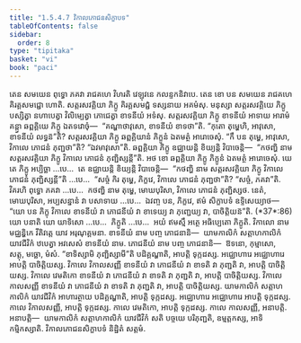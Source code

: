 ```yaml
---
title: "1.5.4.7 វិកាលភោជនសិក្ខាបទ"
tableOfContents: false
sidebar:
  order: 8
type: "tipitaka"
basket: "vi"
book: "paci"
---
```



<DynamicBreadcrumb />

<Division number="247" book="paci">

<Paragraph number="800" book="paci">
តេន សមយេន ពុទ្ធោ ភគវា រាជគហេ វិហរតិ វេឡុវនេ កលន្ទកនិវាបេ. តេន ខោ បន សមយេន រាជគហេ គិរគ្គសមជ្ជោ ហោតិ. សត្តរសវគ្គិយា ភិក្ខូ គិរគ្គសមជ្ជំ ទស្សនាយ អគមំសុ. មនុស្សា សត្តរសវគ្គិយេ ភិក្ខូ បស្សិត្វា នហាបេត្វា វិលិម្បេត្វា ភោជេត្វា ខាទនីយំ អទំសុ. សត្តរសវគ្គិយា ភិក្ខូ ខាទនីយំ អាទាយ អារាមំ គន្ត្វា ឆព្ពគ្គិយេ ភិក្ខូ ឯតទវោចុំ—  “គណ្ហាថាវុសោ, ខាទនីយំ ខាទថា”តិ. “កុតោ តុម្ហេហិ, អាវុសោ, ខាទនីយំ លទ្ធន៑”តិ? សត្តរសវគ្គិយា ភិក្ខូ ឆព្ពគ្គិយានំ ភិក្ខូនំ ឯតមត្ថំ អារោចេសុំ. “កឹ បន តុម្ហេ, អាវុសោ, វិកាលេ ភោជនំ ភុញ្ជថា”តិ? “ឯវមាវុសោ”តិ. ឆព្ពគ្គិយា ភិក្ខូ ឧជ្ឈាយន្តិ ខិយ្យន្តិ វិបាចេន្តិ—  “កថញ្ហិ នាម សត្តរសវគ្គិយា ភិក្ខូ វិកាលេ ភោជនំ ភុញ្ជិស្សន្តី”តិ.
</Paragraph>

<Paragraph number="801" book="paci">
អថ ខោ ឆព្ពគ្គិយា ភិក្ខូ ភិក្ខូនំ ឯតមត្ថំ អារោចេសុំ. យេ តេ ភិក្ខូ អប្បិច្ឆា …បេ…  តេ ឧជ្ឈាយន្តិ ខិយ្យន្តិ វិបាចេន្តិ—  “កថញ្ហិ នាម សត្តរសវគ្គិយា ភិក្ខូ វិកាលេ ភោជនំ ភុញ្ជិស្សន្តី”តិ …បេ…  “សច្ចំ កិរ តុម្ហេ, ភិក្ខវេ, វិកាលេ ភោជនំ ភុញ្ជថា”តិ? “សច្ចំ, ភគវា”តិ. វិគរហិ ពុទ្ធោ ភគវា …បេ…  កថញ្ហិ នាម តុម្ហេ, មោឃបុរិសា, វិកាលេ ភោជនំ ភុញ្ជិស្សថ. នេតំ, មោឃបុរិសា, អប្បសន្នានំ វា បសាទាយ …បេ…  ឯវញ្ច បន, ភិក្ខវេ, ឥមំ សិក្ខាបទំ ឧទ្ទិសេយ្យាថ—
</Paragraph>

</Division>
<Division number="248" book="paci">

<Paragraph number="802" book="paci">
<Emphasis>“យោ បន ភិក្ខុ វិកាលេ ខាទនីយំ</Emphasis> <Emphasis>វា ភោជនីយំ វា ខាទេយ្យ វា ភុញ្ជេយ្យ វា, បាចិត្តិយន៑”</Emphasis>តិ. (*37*:<Emphasis>86</Emphasis>)
</Paragraph>

</Division>
<Division number="249" book="paci">

<Paragraph number="803" book="paci">
<Emphasis>យោ បនា</Emphasis>តិ យោ យាទិសោ …បេ…  <Emphasis>ភិក្ខូ</Emphasis>តិ …បេ…  អយំ ឥមស្មឹ អត្ថេ អធិប្បេតោ ភិក្ខូតិ.
</Paragraph>

<Paragraph number="804" book="paci">
<Emphasis>វិកាលោ</Emphasis> នាម មជ្ឈន្ហិកេ វីតិវត្តេ យាវ អរុណុគ្គមនា.
</Paragraph>

<Paragraph number="805" book="paci">
<Emphasis>ខាទនីយំ</Emphasis> នាម បញ្ច ភោជនានិ—  យាមកាលិកំ សត្តាហកាលិកំ យាវជីវិកំ ឋបេត្វា អវសេសំ ខាទនីយំ នាម.
</Paragraph>

<Paragraph number="806" book="paci">
<Emphasis>ភោជនីយំ</Emphasis> នាម បញ្ច ភោជនានិ—  ឱទនោ, កុម្មាសោ, សត្តុ, មច្ឆោ, មំសំ.
</Paragraph>

<Paragraph number="807" book="paci">
“ខាទិស្សាមិ ភុញ្ជិស្សាមី”តិ បដិគ្គណ្ហាតិ, អាបត្តិ ទុក្កដស្ស. អជ្ឈោហារេ អជ្ឈោហារេ អាបត្តិ បាចិត្តិយស្ស.
</Paragraph>

</Division>
<Division number="250" book="paci">

<Paragraph number="808" book="paci">
វិកាលេ វិកាលសញ្ញី ខាទនីយំ វា ភោជនីយំ វា ខាទតិ វា ភុញ្ជតិ វា, អាបត្តិ បាចិត្តិយស្ស. វិកាលេ វេមតិកោ ខាទនីយំ វា ភោជនីយំ វា ខាទតិ វា ភុញ្ជតិ វា, អាបត្តិ បាចិត្តិយស្ស. វិកាលេ កាលសញ្ញី ខាទនីយំ វា ភោជនីយំ វា ខាទតិ វា ភុញ្ជតិ វា, អាបត្តិ បាចិត្តិយស្ស.
</Paragraph>

<Paragraph number="809" book="paci">
យាមកាលិកំ សត្តាហកាលិកំ យាវជីវិកំ អាហារត្ថាយ បដិគ្គណ្ហាតិ, អាបត្តិ ទុក្កដស្ស. អជ្ឈោហារេ អជ្ឈោហារេ អាបត្តិ ទុក្កដស្ស. កាលេ វិកាលសញ្ញី, អាបត្តិ ទុក្កដស្ស. កាលេ វេមតិកោ, អាបត្តិ ទុក្កដស្ស. កាលេ កាលសញ្ញី, អនាបត្តិ.
</Paragraph>

</Division>
<Division number="251" book="paci">

<Paragraph number="810" book="paci">
អនាបត្តិ—  យាមកាលិកំ សត្តាហកាលិកំ យាវជីវិកំ សតិ បច្ចយេ បរិភុញ្ជតិ, ឧម្មត្តកស្ស, អាទិកម្មិកស្សាតិ.

</Paragraph>
</Division>

<Paragraph number="811" type="center" book="paci">
វិកាលភោជនសិក្ខាបទំ និដ្ឋិតំ សត្តមំ.
</Paragraph>